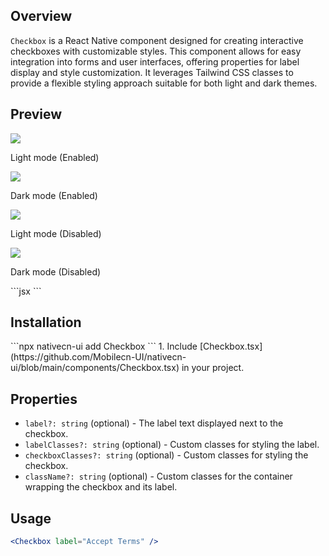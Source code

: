 ## Overview

`Checkbox` is a React Native component designed for creating interactive checkboxes with customizable styles. This component allows for easy integration into forms and user interfaces, offering properties for label display and style customization. It leverages Tailwind CSS classes to provide a flexible styling approach suitable for both light and dark themes.

## Preview

<Tabs>
  <Tab title="Preview">
    <div style={{ display: 'flex', justifyContent: 'center' }}>
      <div style={{ marginRight: '40px' }}>
        <img src="https://raw.githubusercontent.com/Mobilecn-UI/nativecn-ui/main/assets/examples/components/checkbox-light-enabled.png" />
        <p>Light mode (Enabled)</p>
      </div>
      <div>
        <img src="https://raw.githubusercontent.com/Mobilecn-UI/nativecn-ui/main/assets/examples/components/checkbox-dark-enabled.png" />
        <p>Dark mode (Enabled)</p>
      </div>
    </div>
    <div style={{ display: 'flex', justifyContent: 'center' }}>
      <div style={{ marginRight: '40px' }}>
        <img src="https://raw.githubusercontent.com/Mobilecn-UI/nativecn-ui/main/assets/examples/components/checkbox-light-disabled.png" />
        <p>Light mode (Disabled)</p>
      </div>
      <div>
        <img src="https://raw.githubusercontent.com/Mobilecn-UI/nativecn-ui/main/assets/examples/components/checkbox-dark-disabled.png" />
        <p>Dark mode (Disabled)</p>
      </div>
    </div>
  </Tab>
  <Tab title="Code">
    ```jsx
    <Checkbox label="Accept T&C" />
    ```
  </Tab>
</Tabs>

## Installation

<Tabs>
  <Tab title="CLI">```npx nativecn-ui add Checkbox ```</Tab>
  <Tab title="Manual">
    1. Include
    [Checkbox.tsx](https://github.com/Mobilecn-UI/nativecn-ui/blob/main/components/Checkbox.tsx)
    in your project.
  </Tab>
</Tabs>

## Properties

- `label?: string` (optional) - The label text displayed next to the checkbox.
- `labelClasses?: string` (optional) - Custom classes for styling the label.
- `checkboxClasses?: string` (optional) - Custom classes for styling the checkbox.
- `className?: string` (optional) - Custom classes for the container wrapping the checkbox and its label.

## Usage

```jsx
<Checkbox label="Accept Terms" />
```
